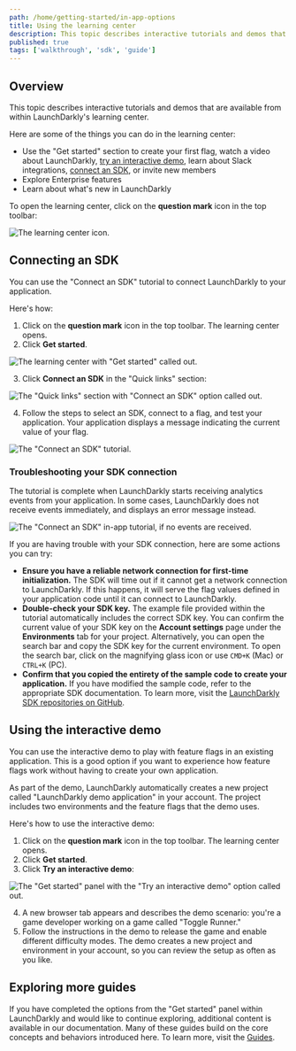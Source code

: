 ```yaml
---
path: /home/getting-started/in-app-options
title: Using the learning center
description: This topic describes interactive tutorials and demos that are available from within LaunchDarkly's learning center.
published: true
tags: ['walkthrough', 'sdk', 'guide']
---
```


## Overview

This topic describes interactive tutorials and demos that are available from within LaunchDarkly's learning center.

Here are some of the things you can do in the learning center:

- Use the "Get started" section to create your first flag, watch a video about LaunchDarkly, [try an interactive demo](#using-the-interactive-demo), learn about Slack integrations, [connect an SDK](#connecting-an-sdk), or invite new members
- Explore Enterprise features
- Learn about what's new in LaunchDarkly

To open the learning center, click on the **question mark** icon in the top toolbar:

![The learning center icon.](learning-center-icon.png)

## Connecting an SDK

You can use the "Connect an SDK" tutorial to connect LaunchDarkly to your application.

Here's how:

1. Click on the **question mark** icon in the top toolbar. The learning center opens.
2. Click **Get started**.

![The learning center with "Get started" called out.](learning-center-get-started.png)

3. Click **Connect an SDK** in the "Quick links" section:

![The "Quick links" section with "Connect an SDK" option called out.](learning-center-get-started-connect-sdk.png)

4. Follow the steps to select an SDK, connect to a flag, and test your application. Your application displays a message indicating the current value of your flag.

![The "Connect an SDK" tutorial.](connect-an-sdk.png)

### Troubleshooting your SDK connection

The tutorial is complete when LaunchDarkly starts receiving analytics events from your application. In some cases, LaunchDarkly does not receive events immediately, and displays an error message instead.

![The "Connect an SDK" in-app tutorial, if no events are received.](connect-an-sdk-connection-error.png)

If you are having trouble with your SDK connection, here are some actions you can try:

* **Ensure you have a reliable network connection for first-time initialization.** The SDK will time out if it cannot get a network connection to LaunchDarkly. If this happens, it will serve the flag values defined in your application code until it can connect to LaunchDarkly.
* **Double-check your SDK key.** The example file provided within the tutorial automatically includes the correct SDK key. You can confirm the current value of your SDK key on the **Account settings** page under the **Environments** tab for your project. Alternatively, you can open the search bar and copy the SDK key for the current environment. To open the search bar, click on the magnifying glass icon or use `CMD+K` (Mac) or `CTRL+K` (PC).
* **Confirm that you copied the entirety of the sample code to create your application.** If you have modified the sample code, refer to the appropriate SDK documentation. To learn more, visit the  [LaunchDarkly SDK repositories on GitHub](https://github.com/search?q=topic%3Alaunchdarkly-sdk+org%3Alaunchdarkly&type=Repositories).

## Using the interactive demo

You can use the interactive demo to play with feature flags in an existing application. This is a good option if you want to experience how feature flags work without having to create your own application.

As part of the demo, LaunchDarkly automatically creates a new project called "LaunchDarkly demo application" in your account. The project includes two environments and the feature flags that the demo uses.

Here's how to use the interactive demo:

1. Click on the **question mark** icon in the top toolbar. The learning center opens.
2. Click **Get started**.
3. Click **Try an interactive demo**:

![The "Get started" panel with the "Try an interactive demo" option called out.](learning-center-get-started-demo.png)

4. A new browser tab appears and describes the demo scenario: you're a game developer working on a game called "Toggle Runner."
5. Follow the instructions in the demo to release the game and enable different difficulty modes. The demo creates a new project and environment in your account, so you can review the setup as often as you like.

## Exploring more guides

If you have completed the options from the "Get started" panel within LaunchDarkly and would like to continue exploring, additional content is available in our documentation. Many of these guides build on the core concepts and behaviors introduced here. To learn more, visit the [Guides](/guides).

